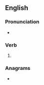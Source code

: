 ==English==

===Pronunciation===
* {{rhymes|aɪvz|lang=en}}

===Verb===
{{head|en|verb form}}

# {{en-third-person singular of|contrive}}

===Anagrams===
* {{anagrams|en|renovicts}}